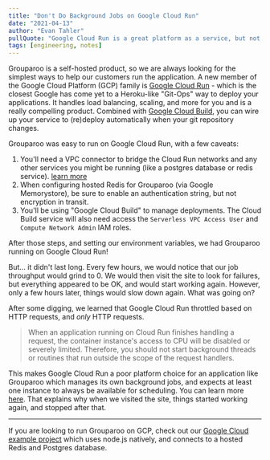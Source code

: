 ```yaml
---
title: "Don't Do Background Jobs on Google Cloud Run"
date: "2021-04-13"
author: "Evan Tahler"
pullQuote: "Google Cloud Run is a great platform as a service, but not for background jobs"
tags: [engineering, notes]
---
```


Grouparoo is a self-hosted product, so we are always looking for the simplest ways to help our customers run the application. A new member of the Google Cloud Platform (GCP) family is [Google Cloud Run](https://cloud.google.com/run) - which is the closest Google has come yet to a Heroku-like "Git-Ops" way to deploy your applications. It handles load balancing, scaling, and more for you and is a really compelling product. Combined with [Google Cloud Build](https://cloud.google.com/build), you can wire up your service to (re)deploy automatically when your git repository changes.

Grouparoo was easy to run on Google Cloud Run, with a few caveats:

1. You'll need a VPC connector to bridge the Cloud Run networks and any other services you might be running (like a postgres database or redis service). [learn more](https://cloud.google.com/vpc/docs/configure-serverless-vpc-access#creating_a_connector)
2. When configuring hosted Redis for Grouparoo (via Google Memorystore), be sure to enable an authentication string, but not encryption in transit.
3. You'll be using "Google Cloud Build" to manage deployments. The Cloud Build service will also need access the `Serverless VPC Access User` and `Compute Network Admin` IAM roles.

After those steps, and setting our environment variables, we had Grouparoo running on Google Cloud Run!

But... it didn't last long. Every few hours, we would notice that our job throughput would grind to 0. We would then visit the site to look for failures, but everything appeared to be OK, and would start working again. However, only a few hours later, things would slow down again. What was going on?

After some digging, we learned that Google Cloud Run throttled based on HTTP requests, and _only_ HTTP requests.

> When an application running on Cloud Run finishes handling a request, the container instance's access to CPU will be disabled or severely limited. Therefore, you should not start background threads or routines that run outside the scope of the request handlers.

This makes Google Cloud Run a poor platform choice for an application like Grouparoo which manages its own background jobs, and expects at least one instance to always be available for scheduling. You can learn more [here](https://cloud.google.com/run/docs/tips/general#avoiding_background_activities). That explains why when we visited the site, things started working again, and stopped after that.

---

If you are looking to run Grouparoo on GCP, check out our [Google Cloud example project](https://github.com/grouparoo/app-example-gcp) which uses node.js natively, and connects to a hosted Redis and Postgres database.
